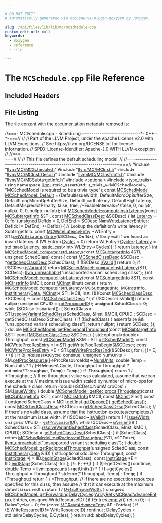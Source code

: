 ```yaml
---

# DO NOT EDIT!
# Automatically generated via docusaurus-plugin-doxygen by Doxygen.

slug: /api/files/lib/lib/mc/mcschedule-cpp
custom_edit_url: null
keywords:
  - doxygen
  - reference
  - file

---
```





# The `MCSchedule.cpp` File Reference

<DoxygenPage pluginConfig={pluginConfig}>



## Included Headers

<IncludesList>
<IncludesListItem
  filePath="llvm/MC/MCSchedule.h"
  permalink="/docs/api/files/include/include/llvm/include/llvm/mc/mcschedule-h"
  isLocal="true" />
<IncludesListItem
  filePath="llvm/MC/MCInst.h"
  permalink="/docs/api/files/include/include/llvm/include/llvm/mc/mcinst-h"
  isLocal="true" />
<IncludesListItem
  filePath="llvm/MC/MCInstrDesc.h"
  permalink="/docs/api/files/include/include/llvm/include/llvm/mc/mcinstrdesc-h"
  isLocal="true" />
<IncludesListItem
  filePath="llvm/MC/MCInstrInfo.h"
  permalink="/docs/api/files/include/include/llvm/include/llvm/mc/mcinstrinfo-h"
  isLocal="true" />
<IncludesListItem
  filePath="llvm/MC/MCSubtargetInfo.h"
  permalink="/docs/api/files/include/include/llvm/include/llvm/mc/mcsubtargetinfo-h"
  isLocal="true" />
<IncludesListItem
  filePath="optional"
  permalink=""
  isLocal="false" />
<IncludesListItem
  filePath="type_traits"
  permalink=""
  isLocal="false" />
</IncludesList>


## File Listing

The file content with the documentation metadata removed is:

<ProgramListing>

<Link id="l00001" /><CodeLine lineNumber="1"><Highlight kind="comment">//===- MCSchedule.cpp - Scheduling ------------------------------&#42;- C++ -&#42;-===//</Highlight><Highlight kind="normal"></Highlight></CodeLine>
<Link id="l00002" /><CodeLine lineNumber="2"><Highlight kind="normal"></Highlight><Highlight kind="comment">//</Highlight><Highlight kind="normal"></Highlight></CodeLine>
<Link id="l00003" /><CodeLine lineNumber="3"><Highlight kind="normal"></Highlight><Highlight kind="comment">// Part of the LLVM Project, under the Apache License v2.0 with LLVM Exceptions.</Highlight><Highlight kind="normal"></Highlight></CodeLine>
<Link id="l00004" /><CodeLine lineNumber="4"><Highlight kind="normal"></Highlight><Highlight kind="comment">// See https://llvm.org/LICENSE.txt for license information.</Highlight><Highlight kind="normal"></Highlight></CodeLine>
<Link id="l00005" /><CodeLine lineNumber="5"><Highlight kind="normal"></Highlight><Highlight kind="comment">// SPDX-License-Identifier: Apache-2.0 WITH LLVM-exception</Highlight><Highlight kind="normal"></Highlight></CodeLine>
<Link id="l00006" /><CodeLine lineNumber="6"><Highlight kind="normal"></Highlight><Highlight kind="comment">//</Highlight><Highlight kind="normal"></Highlight></CodeLine>
<Link id="l00007" /><CodeLine lineNumber="7"><Highlight kind="normal"></Highlight><Highlight kind="comment">//===----------------------------------------------------------------------===//</Highlight><Highlight kind="normal"></Highlight></CodeLine>
<Link id="l00008" /><CodeLine lineNumber="8"><Highlight kind="normal"></Highlight><Highlight kind="comment">//</Highlight><Highlight kind="normal"></Highlight></CodeLine>
<Link id="l00009" /><CodeLine lineNumber="9"><Highlight kind="normal"></Highlight><Highlight kind="comment">// This file defines the default scheduling model.</Highlight><Highlight kind="normal"></Highlight></CodeLine>
<Link id="l00010" /><CodeLine lineNumber="10"><Highlight kind="normal"></Highlight><Highlight kind="comment">//</Highlight><Highlight kind="normal"></Highlight></CodeLine>
<Link id="l00011" /><CodeLine lineNumber="11"><Highlight kind="normal"></Highlight><Highlight kind="comment">//===----------------------------------------------------------------------===//</Highlight><Highlight kind="normal"></Highlight></CodeLine>
<Link id="l00012" /><CodeLine lineNumber="12"><Highlight kind="normal"></Highlight></CodeLine>
<Link id="l00013" /><CodeLine lineNumber="13"><Highlight kind="normal"></Highlight><Highlight kind="preprocessor">#include &quot;<a href="/docs/api/files/include/include/llvm/include/llvm/mc/mcschedule-h">llvm/MC/MCSchedule.h</a>&quot;</Highlight><Highlight kind="normal"></Highlight></CodeLine>
<Link id="l00014" /><CodeLine lineNumber="14"><Highlight kind="normal"></Highlight><Highlight kind="preprocessor">#include &quot;<a href="/docs/api/files/include/include/llvm/include/llvm/mc/mcinst-h">llvm/MC/MCInst.h</a>&quot;</Highlight><Highlight kind="normal"></Highlight></CodeLine>
<Link id="l00015" /><CodeLine lineNumber="15"><Highlight kind="normal"></Highlight><Highlight kind="preprocessor">#include &quot;<a href="/docs/api/files/include/include/llvm/include/llvm/mc/mcinstrdesc-h">llvm/MC/MCInstrDesc.h</a>&quot;</Highlight><Highlight kind="normal"></Highlight></CodeLine>
<Link id="l00016" /><CodeLine lineNumber="16"><Highlight kind="normal"></Highlight><Highlight kind="preprocessor">#include &quot;<a href="/docs/api/files/include/include/llvm/include/llvm/mc/mcinstrinfo-h">llvm/MC/MCInstrInfo.h</a>&quot;</Highlight><Highlight kind="normal"></Highlight></CodeLine>
<Link id="l00017" /><CodeLine lineNumber="17"><Highlight kind="normal"></Highlight><Highlight kind="preprocessor">#include &quot;<a href="/docs/api/files/include/include/llvm/include/llvm/mc/mcsubtargetinfo-h">llvm/MC/MCSubtargetInfo.h</a>&quot;</Highlight><Highlight kind="normal"></Highlight></CodeLine>
<Link id="l00018" /><CodeLine lineNumber="18"><Highlight kind="normal"></Highlight><Highlight kind="preprocessor">#include &lt;optional&gt;</Highlight><Highlight kind="normal"></Highlight></CodeLine>
<Link id="l00019" /><CodeLine lineNumber="19"><Highlight kind="normal"></Highlight><Highlight kind="preprocessor">#include &lt;type&#95;traits&gt;</Highlight><Highlight kind="normal"></Highlight></CodeLine>
<Link id="l00020" /><CodeLine lineNumber="20"><Highlight kind="normal"></Highlight></CodeLine>
<Link id="l00021" /><CodeLine lineNumber="21"><Highlight kind="normal"></Highlight><Highlight kind="keyword">using namespace </Highlight><Highlight kind="normal"><a href="/docs/api/namespaces/llvm">llvm</a>;</Highlight></CodeLine>
<Link id="l00022" /><CodeLine lineNumber="22"><Highlight kind="normal"></Highlight></CodeLine>
<Link id="l00023" /><CodeLine lineNumber="23"><Highlight kind="normal"></Highlight><Highlight kind="keyword">static&#95;assert</Highlight><Highlight kind="normal">(std::is&#95;trivial&#95;v&lt;MCSchedModel&gt;,</Highlight></CodeLine>
<Link id="l00024" /><CodeLine lineNumber="24"><Highlight kind="normal">              </Highlight><Highlight kind="stringliteral">&quot;MCSchedModel is required to be a trivial type&quot;</Highlight><Highlight kind="normal">);</Highlight></CodeLine>
<Link id="l00025" /><CodeLine lineNumber="25"><Highlight kind="normal"></Highlight><Highlight kind="keyword">const</Highlight><Highlight kind="normal"> <a href="/docs/api/structs/llvm/mcschedmodel">MCSchedModel</a> <a href="/docs/api/structs/llvm/mcschedmodel/#a090d8f8a40ae8bd7f4ac776d186d0203">MCSchedModel::Default</a> = &#123;DefaultIssueWidth,</Highlight></CodeLine>
<Link id="l00026" /><CodeLine lineNumber="26"><Highlight kind="normal">                                            DefaultMicroOpBufferSize,</Highlight></CodeLine>
<Link id="l00027" /><CodeLine lineNumber="27"><Highlight kind="normal">                                            DefaultLoopMicroOpBufferSize,</Highlight></CodeLine>
<Link id="l00028" /><CodeLine lineNumber="28"><Highlight kind="normal">                                            DefaultLoadLatency,</Highlight></CodeLine>
<Link id="l00029" /><CodeLine lineNumber="29"><Highlight kind="normal">                                            DefaultHighLatency,</Highlight></CodeLine>
<Link id="l00030" /><CodeLine lineNumber="30"><Highlight kind="normal">                                            DefaultMispredictPenalty,</Highlight></CodeLine>
<Link id="l00031" /><CodeLine lineNumber="31"><Highlight kind="normal">                                            </Highlight><Highlight kind="keyword">false</Highlight><Highlight kind="normal">,</Highlight></CodeLine>
<Link id="l00032" /><CodeLine lineNumber="32"><Highlight kind="normal">                                            </Highlight><Highlight kind="keyword">true</Highlight><Highlight kind="normal">,</Highlight></CodeLine>
<Link id="l00033" /><CodeLine lineNumber="33"><Highlight kind="normal">                                            </Highlight><Highlight kind="comment">/&#42;EnableIntervals=&#42;/</Highlight><Highlight kind="keyword">false</Highlight><Highlight kind="normal">,</Highlight></CodeLine>
<Link id="l00034" /><CodeLine lineNumber="34"><Highlight kind="normal">                                            0,</Highlight></CodeLine>
<Link id="l00035" /><CodeLine lineNumber="35"><Highlight kind="normal">                                            </Highlight><Highlight kind="keyword">nullptr</Highlight><Highlight kind="normal">,</Highlight></CodeLine>
<Link id="l00036" /><CodeLine lineNumber="36"><Highlight kind="normal">                                            </Highlight><Highlight kind="keyword">nullptr</Highlight><Highlight kind="normal">,</Highlight></CodeLine>
<Link id="l00037" /><CodeLine lineNumber="37"><Highlight kind="normal">                                            0,</Highlight></CodeLine>
<Link id="l00038" /><CodeLine lineNumber="38"><Highlight kind="normal">                                            0,</Highlight></CodeLine>
<Link id="l00039" /><CodeLine lineNumber="39"><Highlight kind="normal">                                            </Highlight><Highlight kind="keyword">nullptr</Highlight><Highlight kind="normal">,</Highlight></CodeLine>
<Link id="l00040" /><CodeLine lineNumber="40"><Highlight kind="normal">                                            </Highlight><Highlight kind="keyword">nullptr</Highlight><Highlight kind="normal">&#125;;</Highlight></CodeLine>
<Link id="l00041" /><CodeLine lineNumber="41"><Highlight kind="normal"></Highlight></CodeLine>
<Link id="l00042" /><CodeLine lineNumber="42" lineLink="/docs/api/structs/llvm/mcschedmodel/#a87b307b08bc0acbbf95fab6bca87983c"><Highlight kind="normal"></Highlight><Highlight kind="keywordtype">int</Highlight><Highlight kind="normal"> <a href="/docs/api/structs/llvm/mcschedmodel/#a87b307b08bc0acbbf95fab6bca87983c">MCSchedModel::computeInstrLatency</a>(</Highlight><Highlight kind="keyword">const</Highlight><Highlight kind="normal"> <a href="/docs/api/classes/llvm/mcsubtargetinfo">MCSubtargetInfo</a> &amp;STI,</Highlight></CodeLine>
<Link id="l00043" /><CodeLine lineNumber="43"><Highlight kind="normal">                                      </Highlight><Highlight kind="keyword">const</Highlight><Highlight kind="normal"> <a href="/docs/api/structs/llvm/mcschedclassdesc">MCSchedClassDesc</a> &amp;SCDesc) &#123;</Highlight></CodeLine>
<Link id="l00044" /><CodeLine lineNumber="44"><Highlight kind="normal">  </Highlight><Highlight kind="keywordtype">int</Highlight><Highlight kind="normal"> <a href="/docs/api/namespaces/llvm/#a1eb5609345b906d024fbf9e4bc1adc06a2d68d32ff95cd10b4899c2823ec28e97">Latency</a> = 0;</Highlight></CodeLine>
<Link id="l00045" /><CodeLine lineNumber="45"><Highlight kind="normal">  </Highlight><Highlight kind="keywordflow">for</Highlight><Highlight kind="normal"> (</Highlight><Highlight kind="keywordtype">unsigned</Highlight><Highlight kind="normal"> DefIdx = 0, DefEnd = SCDesc.<a href="/docs/api/structs/llvm/mcschedclassdesc/#a5eaebfb37c3f693c9b1644c38969d4c9">NumWriteLatencyEntries</a>;</Highlight></CodeLine>
<Link id="l00046" /><CodeLine lineNumber="46"><Highlight kind="normal">       DefIdx != DefEnd; ++DefIdx) &#123;</Highlight></CodeLine>
<Link id="l00047" /><CodeLine lineNumber="47"><Highlight kind="normal">    </Highlight><Highlight kind="comment">// Lookup the definition&#39;s write latency in SubtargetInfo.</Highlight><Highlight kind="normal"></Highlight></CodeLine>
<Link id="l00048" /><CodeLine lineNumber="48"><Highlight kind="normal">    </Highlight><Highlight kind="keyword">const</Highlight><Highlight kind="normal"> <a href="/docs/api/structs/llvm/mcwritelatencyentry">MCWriteLatencyEntry</a> &#42;WLEntry =</Highlight></CodeLine>
<Link id="l00049" /><CodeLine lineNumber="49"><Highlight kind="normal">        STI.<a href="/docs/api/classes/llvm/mcsubtargetinfo/#a36abba0bcbba153c7227e631eae79e7a">getWriteLatencyEntry</a>(&amp;SCDesc, DefIdx);</Highlight></CodeLine>
<Link id="l00050" /><CodeLine lineNumber="50"><Highlight kind="normal">    </Highlight><Highlight kind="comment">// Early exit if we found an invalid latency.</Highlight><Highlight kind="normal"></Highlight></CodeLine>
<Link id="l00051" /><CodeLine lineNumber="51"><Highlight kind="normal">    </Highlight><Highlight kind="keywordflow">if</Highlight><Highlight kind="normal"> (WLEntry-&gt;<a href="/docs/api/structs/llvm/mcwritelatencyentry/#acb109cb600fa4c75a40124a9dafd85cc">Cycles</a> &lt; 0)</Highlight></CodeLine>
<Link id="l00052" /><CodeLine lineNumber="52"><Highlight kind="normal">      </Highlight><Highlight kind="keywordflow">return</Highlight><Highlight kind="normal"> WLEntry-&gt;<a href="/docs/api/structs/llvm/mcwritelatencyentry/#acb109cb600fa4c75a40124a9dafd85cc">Cycles</a>;</Highlight></CodeLine>
<Link id="l00053" /><CodeLine lineNumber="53"><Highlight kind="normal">    <a href="/docs/api/namespaces/llvm/#a1eb5609345b906d024fbf9e4bc1adc06a2d68d32ff95cd10b4899c2823ec28e97">Latency</a> = std::max(<a href="/docs/api/namespaces/llvm/#a1eb5609345b906d024fbf9e4bc1adc06a2d68d32ff95cd10b4899c2823ec28e97">Latency</a>, </Highlight><Highlight kind="keyword">static&#95;cast&lt;</Highlight><Highlight kind="keywordtype">int</Highlight><Highlight kind="keyword">&gt;</Highlight><Highlight kind="normal">(WLEntry-&gt;<a href="/docs/api/structs/llvm/mcwritelatencyentry/#acb109cb600fa4c75a40124a9dafd85cc">Cycles</a>));</Highlight></CodeLine>
<Link id="l00054" /><CodeLine lineNumber="54"><Highlight kind="normal">  &#125;</Highlight></CodeLine>
<Link id="l00055" /><CodeLine lineNumber="55"><Highlight kind="normal">  </Highlight><Highlight kind="keywordflow">return</Highlight><Highlight kind="normal"> <a href="/docs/api/namespaces/llvm/#a1eb5609345b906d024fbf9e4bc1adc06a2d68d32ff95cd10b4899c2823ec28e97">Latency</a>;</Highlight></CodeLine>
<Link id="l00056" /><CodeLine lineNumber="56"><Highlight kind="normal">&#125;</Highlight></CodeLine>
<Link id="l00057" /><CodeLine lineNumber="57"><Highlight kind="normal"></Highlight></CodeLine>
<Link id="l00058" /><CodeLine lineNumber="58" lineLink="/docs/api/structs/llvm/mcschedmodel/#ab7a645c3e2848203bdde8f7db2bff845"><Highlight kind="normal"></Highlight><Highlight kind="keywordtype">int</Highlight><Highlight kind="normal"> <a href="/docs/api/structs/llvm/mcschedmodel/#a87b307b08bc0acbbf95fab6bca87983c">MCSchedModel::computeInstrLatency</a>(</Highlight><Highlight kind="keyword">const</Highlight><Highlight kind="normal"> <a href="/docs/api/classes/llvm/mcsubtargetinfo">MCSubtargetInfo</a> &amp;STI,</Highlight></CodeLine>
<Link id="l00059" /><CodeLine lineNumber="59"><Highlight kind="normal">                                      </Highlight><Highlight kind="keywordtype">unsigned</Highlight><Highlight kind="normal"> SchedClass)</Highlight><Highlight kind="keyword"> const </Highlight><Highlight kind="normal">&#123;</Highlight></CodeLine>
<Link id="l00060" /><CodeLine lineNumber="60"><Highlight kind="normal">  </Highlight><Highlight kind="keyword">const</Highlight><Highlight kind="normal"> <a href="/docs/api/structs/llvm/mcschedclassdesc">MCSchedClassDesc</a> &amp;SCDesc = &#42;<a href="/docs/api/structs/llvm/mcschedmodel/#a3837bacedb8dfa32c6a3b949bfdd6877">getSchedClassDesc</a>(SchedClass);</Highlight></CodeLine>
<Link id="l00061" /><CodeLine lineNumber="61"><Highlight kind="normal">  </Highlight><Highlight kind="keywordflow">if</Highlight><Highlight kind="normal"> (!SCDesc.<a href="/docs/api/structs/llvm/mcschedclassdesc/#a03f7e8be243cde4843e2854d91bfa082">isValid</a>())</Highlight></CodeLine>
<Link id="l00062" /><CodeLine lineNumber="62"><Highlight kind="normal">    </Highlight><Highlight kind="keywordflow">return</Highlight><Highlight kind="normal"> 0;</Highlight></CodeLine>
<Link id="l00063" /><CodeLine lineNumber="63"><Highlight kind="normal">  </Highlight><Highlight kind="keywordflow">if</Highlight><Highlight kind="normal"> (!SCDesc.<a href="/docs/api/structs/llvm/mcschedclassdesc/#a4a9a1303240e655d7c3efb1057b8e7a6">isVariant</a>())</Highlight></CodeLine>
<Link id="l00064" /><CodeLine lineNumber="64"><Highlight kind="normal">    </Highlight><Highlight kind="keywordflow">return</Highlight><Highlight kind="normal"> <a href="/docs/api/structs/llvm/mcschedmodel/#a87b307b08bc0acbbf95fab6bca87983c">MCSchedModel::computeInstrLatency</a>(STI, SCDesc);</Highlight></CodeLine>
<Link id="l00065" /><CodeLine lineNumber="65"><Highlight kind="normal"></Highlight></CodeLine>
<Link id="l00066" /><CodeLine lineNumber="66"><Highlight kind="normal">  <a href="/docs/api/files/include/include/llvm/include/llvm/support/errorhandling-h/#ace243f5c25697a1107cce46626b3dc94">llvm&#95;unreachable</a>(</Highlight><Highlight kind="stringliteral">&quot;unsupported variant scheduling class&quot;</Highlight><Highlight kind="normal">);</Highlight></CodeLine>
<Link id="l00067" /><CodeLine lineNumber="67"><Highlight kind="normal">&#125;</Highlight></CodeLine>
<Link id="l00068" /><CodeLine lineNumber="68"><Highlight kind="normal"></Highlight></CodeLine>
<Link id="l00069" /><CodeLine lineNumber="69" lineLink="/docs/api/structs/llvm/mcschedmodel/#ad09947650a7df617e008df474a1388b6"><Highlight kind="normal"></Highlight><Highlight kind="keywordtype">int</Highlight><Highlight kind="normal"> <a href="/docs/api/structs/llvm/mcschedmodel/#a87b307b08bc0acbbf95fab6bca87983c">MCSchedModel::computeInstrLatency</a>(</Highlight><Highlight kind="keyword">const</Highlight><Highlight kind="normal"> <a href="/docs/api/classes/llvm/mcsubtargetinfo">MCSubtargetInfo</a> &amp;STI,</Highlight></CodeLine>
<Link id="l00070" /><CodeLine lineNumber="70"><Highlight kind="normal">                                      </Highlight><Highlight kind="keyword">const</Highlight><Highlight kind="normal"> <a href="/docs/api/classes/llvm/mcinstrinfo">MCInstrInfo</a> &amp;MCII,</Highlight></CodeLine>
<Link id="l00071" /><CodeLine lineNumber="71"><Highlight kind="normal">                                      </Highlight><Highlight kind="keyword">const</Highlight><Highlight kind="normal"> <a href="/docs/api/classes/llvm/mcinst">MCInst</a> &amp;Inst)</Highlight><Highlight kind="keyword"> const </Highlight><Highlight kind="normal">&#123;</Highlight></CodeLine>
<Link id="l00072" /><CodeLine lineNumber="72"><Highlight kind="normal">  </Highlight><Highlight kind="keywordflow">return</Highlight><Highlight kind="normal"> <a href="/docs/api/structs/llvm/mcschedmodel/#a87b307b08bc0acbbf95fab6bca87983c">MCSchedModel::computeInstrLatency</a>&lt;<a href="/docs/api/classes/llvm/mcsubtargetinfo">MCSubtargetInfo</a>, <a href="/docs/api/classes/llvm/mcinstrinfo">MCInstrInfo</a>,</Highlight></CodeLine>
<Link id="l00073" /><CodeLine lineNumber="73"><Highlight kind="normal">                                           <a href="/docs/api/structs/llvm/mcschedmodel/#a8f622a0eb535373587d2e08d14eb1a76">InstrItineraryData</a>, <a href="/docs/api/classes/llvm/mcinst">MCInst</a>&gt;(</Highlight></CodeLine>
<Link id="l00074" /><CodeLine lineNumber="74"><Highlight kind="normal">      STI, MCII, Inst,</Highlight></CodeLine>
<Link id="l00075" /><CodeLine lineNumber="75"><Highlight kind="normal">      &#91;&amp;&#93;(</Highlight><Highlight kind="keyword">const</Highlight><Highlight kind="normal"> <a href="/docs/api/structs/llvm/mcschedclassdesc">MCSchedClassDesc</a> &#42;SCDesc) -&gt; </Highlight><Highlight kind="keyword">const</Highlight><Highlight kind="normal"> <a href="/docs/api/structs/llvm/mcschedclassdesc">MCSchedClassDesc</a> &#42; &#123;</Highlight></CodeLine>
<Link id="l00076" /><CodeLine lineNumber="76"><Highlight kind="normal">        </Highlight><Highlight kind="keywordflow">if</Highlight><Highlight kind="normal"> (!SCDesc-&gt;isValid())</Highlight></CodeLine>
<Link id="l00077" /><CodeLine lineNumber="77"><Highlight kind="normal">          </Highlight><Highlight kind="keywordflow">return</Highlight><Highlight kind="normal"> </Highlight><Highlight kind="keyword">nullptr</Highlight><Highlight kind="normal">;</Highlight></CodeLine>
<Link id="l00078" /><CodeLine lineNumber="78"><Highlight kind="normal"></Highlight></CodeLine>
<Link id="l00079" /><CodeLine lineNumber="79"><Highlight kind="normal">        </Highlight><Highlight kind="keywordtype">unsigned</Highlight><Highlight kind="normal"> CPUID = <a href="/docs/api/structs/llvm/mcschedmodel/#a45ecfe5545130090b71f09f178effa55">getProcessorID</a>();</Highlight></CodeLine>
<Link id="l00080" /><CodeLine lineNumber="80"><Highlight kind="normal">        </Highlight><Highlight kind="keywordtype">unsigned</Highlight><Highlight kind="normal"> SchedClass = 0;</Highlight></CodeLine>
<Link id="l00081" /><CodeLine lineNumber="81"><Highlight kind="normal">        </Highlight><Highlight kind="keywordflow">while</Highlight><Highlight kind="normal"> (SCDesc-&gt;isVariant()) &#123;</Highlight></CodeLine>
<Link id="l00082" /><CodeLine lineNumber="82"><Highlight kind="normal">          SchedClass =</Highlight></CodeLine>
<Link id="l00083" /><CodeLine lineNumber="83"><Highlight kind="normal">              STI.<a href="/docs/api/classes/llvm/mcsubtargetinfo/#a18de37f60c9c80f7974dbf8dfd3795cb">resolveVariantSchedClass</a>(SchedClass, &amp;Inst, &amp;MCII, CPUID);</Highlight></CodeLine>
<Link id="l00084" /><CodeLine lineNumber="84"><Highlight kind="normal">          SCDesc = <a href="/docs/api/structs/llvm/mcschedmodel/#a3837bacedb8dfa32c6a3b949bfdd6877">getSchedClassDesc</a>(SchedClass);</Highlight></CodeLine>
<Link id="l00085" /><CodeLine lineNumber="85"><Highlight kind="normal">        &#125;</Highlight></CodeLine>
<Link id="l00086" /><CodeLine lineNumber="86"><Highlight kind="normal"></Highlight></CodeLine>
<Link id="l00087" /><CodeLine lineNumber="87"><Highlight kind="normal">        </Highlight><Highlight kind="keywordflow">if</Highlight><Highlight kind="normal"> (!SchedClass) &#123;</Highlight></CodeLine>
<Link id="l00088" /><CodeLine lineNumber="88"><Highlight kind="normal">          <a href="/docs/api/files/lib/lib/target/lib/target/amdgpu/silowercontrolflow-cpp/#a4868c5d81c5ccc98c47aeab6244346a0">assert</a>(</Highlight><Highlight kind="keyword">false</Highlight><Highlight kind="normal"> &amp;&amp; </Highlight><Highlight kind="stringliteral">&quot;unsupported variant scheduling class&quot;</Highlight><Highlight kind="normal">);</Highlight></CodeLine>
<Link id="l00089" /><CodeLine lineNumber="89"><Highlight kind="normal">          </Highlight><Highlight kind="keywordflow">return</Highlight><Highlight kind="normal"> </Highlight><Highlight kind="keyword">nullptr</Highlight><Highlight kind="normal">;</Highlight></CodeLine>
<Link id="l00090" /><CodeLine lineNumber="90"><Highlight kind="normal">        &#125;</Highlight></CodeLine>
<Link id="l00091" /><CodeLine lineNumber="91"><Highlight kind="normal"></Highlight></CodeLine>
<Link id="l00092" /><CodeLine lineNumber="92"><Highlight kind="normal">        </Highlight><Highlight kind="keywordflow">return</Highlight><Highlight kind="normal"> SCDesc;</Highlight></CodeLine>
<Link id="l00093" /><CodeLine lineNumber="93"><Highlight kind="normal">      &#125;);</Highlight></CodeLine>
<Link id="l00094" /><CodeLine lineNumber="94"><Highlight kind="normal">&#125;</Highlight></CodeLine>
<Link id="l00095" /><CodeLine lineNumber="95"><Highlight kind="normal"></Highlight></CodeLine>
<Link id="l00096" /><CodeLine lineNumber="96"><Highlight kind="normal"></Highlight><Highlight kind="keywordtype">double</Highlight><Highlight kind="normal"></Highlight></CodeLine>
<Link id="l00097" /><CodeLine lineNumber="97" lineLink="/docs/api/structs/llvm/mcschedmodel/#ae119a8f604442c5d6b0abb586d6aa03e"><Highlight kind="normal"><a href="/docs/api/structs/llvm/mcschedmodel/#ae119a8f604442c5d6b0abb586d6aa03e">MCSchedModel::getReciprocalThroughput</a>(</Highlight><Highlight kind="keyword">const</Highlight><Highlight kind="normal"> <a href="/docs/api/classes/llvm/mcsubtargetinfo">MCSubtargetInfo</a> &amp;STI,</Highlight></CodeLine>
<Link id="l00098" /><CodeLine lineNumber="98"><Highlight kind="normal">                                      </Highlight><Highlight kind="keyword">const</Highlight><Highlight kind="normal"> <a href="/docs/api/structs/llvm/mcschedclassdesc">MCSchedClassDesc</a> &amp;SCDesc) &#123;</Highlight></CodeLine>
<Link id="l00099" /><CodeLine lineNumber="99"><Highlight kind="normal">  std::optional&lt;double&gt; Throughput;</Highlight></CodeLine>
<Link id="l00100" /><CodeLine lineNumber="100"><Highlight kind="normal">  </Highlight><Highlight kind="keyword">const</Highlight><Highlight kind="normal"> <a href="/docs/api/structs/llvm/mcschedmodel">MCSchedModel</a> &amp;SM = STI.<a href="/docs/api/classes/llvm/mcsubtargetinfo/#af907ecc18c1f4f0bce8a9e2eb449ffb8">getSchedModel</a>();</Highlight></CodeLine>
<Link id="l00101" /><CodeLine lineNumber="101"><Highlight kind="normal">  </Highlight><Highlight kind="keyword">const</Highlight><Highlight kind="normal"> <a href="/docs/api/structs/llvm/mcwriteprocresentry">MCWriteProcResEntry</a> &#42;<a href="/docs/api/files/lib/lib/support/md5-cpp/#ac0eafdc9ee161b71e7af98af736952fd">I</a> = STI.<a href="/docs/api/classes/llvm/mcsubtargetinfo/#af31aa7690c77c36f2ffeb083b9917804">getWriteProcResBegin</a>(&amp;SCDesc);</Highlight></CodeLine>
<Link id="l00102" /><CodeLine lineNumber="102"><Highlight kind="normal">  </Highlight><Highlight kind="keyword">const</Highlight><Highlight kind="normal"> <a href="/docs/api/structs/llvm/mcwriteprocresentry">MCWriteProcResEntry</a> &#42;E = STI.<a href="/docs/api/classes/llvm/mcsubtargetinfo/#a08d8cf817aece246e6f804227cfbea77">getWriteProcResEnd</a>(&amp;SCDesc);</Highlight></CodeLine>
<Link id="l00103" /><CodeLine lineNumber="103"><Highlight kind="normal">  </Highlight><Highlight kind="keywordflow">for</Highlight><Highlight kind="normal"> (; <a href="/docs/api/files/lib/lib/support/md5-cpp/#ac0eafdc9ee161b71e7af98af736952fd">I</a> != E; ++<a href="/docs/api/files/lib/lib/support/md5-cpp/#ac0eafdc9ee161b71e7af98af736952fd">I</a>) &#123;</Highlight></CodeLine>
<Link id="l00104" /><CodeLine lineNumber="104"><Highlight kind="normal">    </Highlight><Highlight kind="keywordflow">if</Highlight><Highlight kind="normal"> (!<a href="/docs/api/files/lib/lib/support/md5-cpp/#ac0eafdc9ee161b71e7af98af736952fd">I</a>-&gt;ReleaseAtCycle)</Highlight></CodeLine>
<Link id="l00105" /><CodeLine lineNumber="105"><Highlight kind="normal">      </Highlight><Highlight kind="keywordflow">continue</Highlight><Highlight kind="normal">;</Highlight></CodeLine>
<Link id="l00106" /><CodeLine lineNumber="106"><Highlight kind="normal">    </Highlight><Highlight kind="keywordtype">unsigned</Highlight><Highlight kind="normal"> NumUnits = SM.<a href="/docs/api/structs/llvm/mcschedmodel/#ac7376c4db05cd0fbb107dd0b1fecc9ba">getProcResource</a>(<a href="/docs/api/files/lib/lib/support/md5-cpp/#ac0eafdc9ee161b71e7af98af736952fd">I</a>-&gt;ProcResourceIdx)-&gt;<a href="/docs/api/structs/llvm/mcprocresourcedesc/#a9d4d0cc34fcce4779dc4445d8265fffc">NumUnits</a>;</Highlight></CodeLine>
<Link id="l00107" /><CodeLine lineNumber="107"><Highlight kind="normal">    </Highlight><Highlight kind="keywordtype">double</Highlight><Highlight kind="normal"> Temp = NumUnits &#42; 1 / <a href="/docs/api/files/lib/lib/support/md5-cpp/#ac0eafdc9ee161b71e7af98af736952fd">I</a>-&gt;ReleaseAtCycle;</Highlight></CodeLine>
<Link id="l00108" /><CodeLine lineNumber="108"><Highlight kind="normal">    Throughput = Throughput ? std::min(&#42;Throughput, Temp) : Temp;</Highlight></CodeLine>
<Link id="l00109" /><CodeLine lineNumber="109"><Highlight kind="normal">  &#125;</Highlight></CodeLine>
<Link id="l00110" /><CodeLine lineNumber="110"><Highlight kind="normal">  </Highlight><Highlight kind="keywordflow">if</Highlight><Highlight kind="normal"> (Throughput)</Highlight></CodeLine>
<Link id="l00111" /><CodeLine lineNumber="111"><Highlight kind="normal">    </Highlight><Highlight kind="keywordflow">return</Highlight><Highlight kind="normal"> 1 / &#42;Throughput;</Highlight></CodeLine>
<Link id="l00112" /><CodeLine lineNumber="112"><Highlight kind="normal"></Highlight></CodeLine>
<Link id="l00113" /><CodeLine lineNumber="113"><Highlight kind="normal">  </Highlight><Highlight kind="comment">// If no throughput value was calculated, assume that we can execute at the</Highlight><Highlight kind="normal"></Highlight></CodeLine>
<Link id="l00114" /><CodeLine lineNumber="114"><Highlight kind="normal">  </Highlight><Highlight kind="comment">// maximum issue width scaled by number of micro-ops for the schedule class.</Highlight><Highlight kind="normal"></Highlight></CodeLine>
<Link id="l00115" /><CodeLine lineNumber="115"><Highlight kind="normal">  </Highlight><Highlight kind="keywordflow">return</Highlight><Highlight kind="normal"> ((</Highlight><Highlight kind="keywordtype">double</Highlight><Highlight kind="normal">)SCDesc.<a href="/docs/api/structs/llvm/mcschedclassdesc/#ab7b0ef1f5af7f95492f8bf39415123f2">NumMicroOps</a>) / SM.<a href="/docs/api/structs/llvm/mcschedmodel/#ac0f11354e854441ac5fefd72d91dd8ee">IssueWidth</a>;</Highlight></CodeLine>
<Link id="l00116" /><CodeLine lineNumber="116"><Highlight kind="normal">&#125;</Highlight></CodeLine>
<Link id="l00117" /><CodeLine lineNumber="117"><Highlight kind="normal"></Highlight></CodeLine>
<Link id="l00118" /><CodeLine lineNumber="118"><Highlight kind="normal"></Highlight><Highlight kind="keywordtype">double</Highlight><Highlight kind="normal"></Highlight></CodeLine>
<Link id="l00119" /><CodeLine lineNumber="119" lineLink="/docs/api/structs/llvm/mcschedmodel/#ac080bbec97a31ee8728ca9828700ad45"><Highlight kind="normal"><a href="/docs/api/structs/llvm/mcschedmodel/#ae119a8f604442c5d6b0abb586d6aa03e">MCSchedModel::getReciprocalThroughput</a>(</Highlight><Highlight kind="keyword">const</Highlight><Highlight kind="normal"> <a href="/docs/api/classes/llvm/mcsubtargetinfo">MCSubtargetInfo</a> &amp;STI,</Highlight></CodeLine>
<Link id="l00120" /><CodeLine lineNumber="120"><Highlight kind="normal">                                      </Highlight><Highlight kind="keyword">const</Highlight><Highlight kind="normal"> <a href="/docs/api/classes/llvm/mcinstrinfo">MCInstrInfo</a> &amp;MCII,</Highlight></CodeLine>
<Link id="l00121" /><CodeLine lineNumber="121"><Highlight kind="normal">                                      </Highlight><Highlight kind="keyword">const</Highlight><Highlight kind="normal"> <a href="/docs/api/classes/llvm/mcinst">MCInst</a> &amp;Inst)</Highlight><Highlight kind="keyword"> const </Highlight><Highlight kind="normal">&#123;</Highlight></CodeLine>
<Link id="l00122" /><CodeLine lineNumber="122"><Highlight kind="normal">  </Highlight><Highlight kind="keywordtype">unsigned</Highlight><Highlight kind="normal"> SchedClass = MCII.<a href="/docs/api/classes/llvm/mcinstrinfo/#a176ca2c9108a997dcfd8aadf4c0f0fa0">get</a>(Inst.<a href="/docs/api/classes/llvm/mcinst/#a5c26b1db954c27889986dba3b310a8e4">getOpcode</a>()).<a href="/docs/api/classes/llvm/mcinstrdesc/#a03a564c2840cb8d27314596549fc04b8">getSchedClass</a>();</Highlight></CodeLine>
<Link id="l00123" /><CodeLine lineNumber="123"><Highlight kind="normal">  </Highlight><Highlight kind="keyword">const</Highlight><Highlight kind="normal"> <a href="/docs/api/structs/llvm/mcschedclassdesc">MCSchedClassDesc</a> &#42;SCDesc = <a href="/docs/api/structs/llvm/mcschedmodel/#a3837bacedb8dfa32c6a3b949bfdd6877">getSchedClassDesc</a>(SchedClass);</Highlight></CodeLine>
<Link id="l00124" /><CodeLine lineNumber="124"><Highlight kind="normal"></Highlight></CodeLine>
<Link id="l00125" /><CodeLine lineNumber="125"><Highlight kind="normal">  </Highlight><Highlight kind="comment">// If there&#39;s no valid class, assume that the instruction executes/completes</Highlight><Highlight kind="normal"></Highlight></CodeLine>
<Link id="l00126" /><CodeLine lineNumber="126"><Highlight kind="normal">  </Highlight><Highlight kind="comment">// at the maximum issue width.</Highlight><Highlight kind="normal"></Highlight></CodeLine>
<Link id="l00127" /><CodeLine lineNumber="127"><Highlight kind="normal">  </Highlight><Highlight kind="keywordflow">if</Highlight><Highlight kind="normal"> (!SCDesc-&gt;<a href="/docs/api/structs/llvm/mcschedclassdesc/#a03f7e8be243cde4843e2854d91bfa082">isValid</a>())</Highlight></CodeLine>
<Link id="l00128" /><CodeLine lineNumber="128"><Highlight kind="normal">    </Highlight><Highlight kind="keywordflow">return</Highlight><Highlight kind="normal"> 1 / <a href="/docs/api/structs/llvm/mcschedmodel/#ac0f11354e854441ac5fefd72d91dd8ee">IssueWidth</a>;</Highlight></CodeLine>
<Link id="l00129" /><CodeLine lineNumber="129"><Highlight kind="normal"></Highlight></CodeLine>
<Link id="l00130" /><CodeLine lineNumber="130"><Highlight kind="normal">  </Highlight><Highlight kind="keywordtype">unsigned</Highlight><Highlight kind="normal"> CPUID = <a href="/docs/api/structs/llvm/mcschedmodel/#a45ecfe5545130090b71f09f178effa55">getProcessorID</a>();</Highlight></CodeLine>
<Link id="l00131" /><CodeLine lineNumber="131"><Highlight kind="normal">  </Highlight><Highlight kind="keywordflow">while</Highlight><Highlight kind="normal"> (SCDesc-&gt;<a href="/docs/api/structs/llvm/mcschedclassdesc/#a4a9a1303240e655d7c3efb1057b8e7a6">isVariant</a>()) &#123;</Highlight></CodeLine>
<Link id="l00132" /><CodeLine lineNumber="132"><Highlight kind="normal">    SchedClass = STI.<a href="/docs/api/classes/llvm/mcsubtargetinfo/#a18de37f60c9c80f7974dbf8dfd3795cb">resolveVariantSchedClass</a>(SchedClass, &amp;Inst, &amp;MCII, CPUID);</Highlight></CodeLine>
<Link id="l00133" /><CodeLine lineNumber="133"><Highlight kind="normal">    SCDesc = <a href="/docs/api/structs/llvm/mcschedmodel/#a3837bacedb8dfa32c6a3b949bfdd6877">getSchedClassDesc</a>(SchedClass);</Highlight></CodeLine>
<Link id="l00134" /><CodeLine lineNumber="134"><Highlight kind="normal">  &#125;</Highlight></CodeLine>
<Link id="l00135" /><CodeLine lineNumber="135"><Highlight kind="normal"></Highlight></CodeLine>
<Link id="l00136" /><CodeLine lineNumber="136"><Highlight kind="normal">  </Highlight><Highlight kind="keywordflow">if</Highlight><Highlight kind="normal"> (SchedClass)</Highlight></CodeLine>
<Link id="l00137" /><CodeLine lineNumber="137"><Highlight kind="normal">    </Highlight><Highlight kind="keywordflow">return</Highlight><Highlight kind="normal"> <a href="/docs/api/structs/llvm/mcschedmodel/#ae119a8f604442c5d6b0abb586d6aa03e">MCSchedModel::getReciprocalThroughput</a>(STI, &#42;SCDesc);</Highlight></CodeLine>
<Link id="l00138" /><CodeLine lineNumber="138"><Highlight kind="normal"></Highlight></CodeLine>
<Link id="l00139" /><CodeLine lineNumber="139"><Highlight kind="normal">  <a href="/docs/api/files/include/include/llvm/include/llvm/support/errorhandling-h/#ace243f5c25697a1107cce46626b3dc94">llvm&#95;unreachable</a>(</Highlight><Highlight kind="stringliteral">&quot;unsupported variant scheduling class&quot;</Highlight><Highlight kind="normal">);</Highlight></CodeLine>
<Link id="l00140" /><CodeLine lineNumber="140"><Highlight kind="normal">&#125;</Highlight></CodeLine>
<Link id="l00141" /><CodeLine lineNumber="141"><Highlight kind="normal"></Highlight></CodeLine>
<Link id="l00142" /><CodeLine lineNumber="142"><Highlight kind="normal"></Highlight><Highlight kind="keywordtype">double</Highlight><Highlight kind="normal"></Highlight></CodeLine>
<Link id="l00143" /><CodeLine lineNumber="143" lineLink="/docs/api/structs/llvm/mcschedmodel/#aee2c79683d10f7414452500ae1210f0a"><Highlight kind="normal"><a href="/docs/api/structs/llvm/mcschedmodel/#ae119a8f604442c5d6b0abb586d6aa03e">MCSchedModel::getReciprocalThroughput</a>(</Highlight><Highlight kind="keywordtype">unsigned</Highlight><Highlight kind="normal"> SchedClass,</Highlight></CodeLine>
<Link id="l00144" /><CodeLine lineNumber="144"><Highlight kind="normal">                                      </Highlight><Highlight kind="keyword">const</Highlight><Highlight kind="normal"> <a href="/docs/api/structs/llvm/mcschedmodel/#a8f622a0eb535373587d2e08d14eb1a76">InstrItineraryData</a> &amp;IID) &#123;</Highlight></CodeLine>
<Link id="l00145" /><CodeLine lineNumber="145"><Highlight kind="normal">  std::optional&lt;double&gt; Throughput;</Highlight></CodeLine>
<Link id="l00146" /><CodeLine lineNumber="146"><Highlight kind="normal">  </Highlight><Highlight kind="keyword">const</Highlight><Highlight kind="normal"> <a href="/docs/api/structs/llvm/instrstage">InstrStage</a> &#42;<a href="/docs/api/files/lib/lib/support/md5-cpp/#ac0eafdc9ee161b71e7af98af736952fd">I</a> = IID.<a href="/docs/api/classes/llvm/instritinerarydata/#a7327da535eb156175c5a9ec7b7fea629">beginStage</a>(SchedClass);</Highlight></CodeLine>
<Link id="l00147" /><CodeLine lineNumber="147"><Highlight kind="normal">  </Highlight><Highlight kind="keyword">const</Highlight><Highlight kind="normal"> <a href="/docs/api/structs/llvm/instrstage">InstrStage</a> &#42;E = IID.<a href="/docs/api/classes/llvm/instritinerarydata/#adb4cf1d46c5e7c0f1f877c2cd4f834a8">endStage</a>(SchedClass);</Highlight></CodeLine>
<Link id="l00148" /><CodeLine lineNumber="148"><Highlight kind="normal">  </Highlight><Highlight kind="keywordflow">for</Highlight><Highlight kind="normal"> (; <a href="/docs/api/files/lib/lib/support/md5-cpp/#ac0eafdc9ee161b71e7af98af736952fd">I</a> != E; ++<a href="/docs/api/files/lib/lib/support/md5-cpp/#ac0eafdc9ee161b71e7af98af736952fd">I</a>) &#123;</Highlight></CodeLine>
<Link id="l00149" /><CodeLine lineNumber="149"><Highlight kind="normal">    </Highlight><Highlight kind="keywordflow">if</Highlight><Highlight kind="normal"> (!<a href="/docs/api/files/lib/lib/support/md5-cpp/#ac0eafdc9ee161b71e7af98af736952fd">I</a>-&gt;getCycles())</Highlight></CodeLine>
<Link id="l00150" /><CodeLine lineNumber="150"><Highlight kind="normal">      </Highlight><Highlight kind="keywordflow">continue</Highlight><Highlight kind="normal">;</Highlight></CodeLine>
<Link id="l00151" /><CodeLine lineNumber="151"><Highlight kind="normal">    </Highlight><Highlight kind="keywordtype">double</Highlight><Highlight kind="normal"> Temp = <a href="/docs/api/namespaces/llvm/#a0eea77e7bfa82e0219d2ec7b4efbc94f">llvm::popcount</a>(<a href="/docs/api/files/lib/lib/support/md5-cpp/#ac0eafdc9ee161b71e7af98af736952fd">I</a>-&gt;getUnits()) &#42; 1 / <a href="/docs/api/files/lib/lib/support/md5-cpp/#ac0eafdc9ee161b71e7af98af736952fd">I</a>-&gt;getCycles();</Highlight></CodeLine>
<Link id="l00152" /><CodeLine lineNumber="152"><Highlight kind="normal">    Throughput = Throughput ? std::min(&#42;Throughput, Temp) : Temp;</Highlight></CodeLine>
<Link id="l00153" /><CodeLine lineNumber="153"><Highlight kind="normal">  &#125;</Highlight></CodeLine>
<Link id="l00154" /><CodeLine lineNumber="154"><Highlight kind="normal">  </Highlight><Highlight kind="keywordflow">if</Highlight><Highlight kind="normal"> (Throughput)</Highlight></CodeLine>
<Link id="l00155" /><CodeLine lineNumber="155"><Highlight kind="normal">    </Highlight><Highlight kind="keywordflow">return</Highlight><Highlight kind="normal"> 1 / &#42;Throughput;</Highlight></CodeLine>
<Link id="l00156" /><CodeLine lineNumber="156"><Highlight kind="normal"></Highlight></CodeLine>
<Link id="l00157" /><CodeLine lineNumber="157"><Highlight kind="normal">  </Highlight><Highlight kind="comment">// If there are no execution resources specified for this class, then assume</Highlight><Highlight kind="normal"></Highlight></CodeLine>
<Link id="l00158" /><CodeLine lineNumber="158"><Highlight kind="normal">  </Highlight><Highlight kind="comment">// that it can execute at the maximum default issue width.</Highlight><Highlight kind="normal"></Highlight></CodeLine>
<Link id="l00159" /><CodeLine lineNumber="159"><Highlight kind="normal">  </Highlight><Highlight kind="keywordflow">return</Highlight><Highlight kind="normal"> 1 / <a href="/docs/api/structs/llvm/mcschedmodel/#aea43dda92a2d44bcad9ac8b8b174083d">DefaultIssueWidth</a>;</Highlight></CodeLine>
<Link id="l00160" /><CodeLine lineNumber="160"><Highlight kind="normal">&#125;</Highlight></CodeLine>
<Link id="l00161" /><CodeLine lineNumber="161"><Highlight kind="normal"></Highlight></CodeLine>
<Link id="l00162" /><CodeLine lineNumber="162"><Highlight kind="normal"></Highlight><Highlight kind="keywordtype">unsigned</Highlight><Highlight kind="normal"></Highlight></CodeLine>
<Link id="l00163" /><CodeLine lineNumber="163" lineLink="/docs/api/structs/llvm/mcschedmodel/#a2ffebbabe0c187d8c92743daf4e83edb"><Highlight kind="normal"><a href="/docs/api/structs/llvm/mcschedmodel/#a2ffebbabe0c187d8c92743daf4e83edb">MCSchedModel::getForwardingDelayCycles</a>(<a href="/docs/api/classes/llvm/arrayref">ArrayRef&lt;MCReadAdvanceEntry&gt;</a> Entries,</Highlight></CodeLine>
<Link id="l00164" /><CodeLine lineNumber="164"><Highlight kind="normal">                                       </Highlight><Highlight kind="keywordtype">unsigned</Highlight><Highlight kind="normal"> WriteResourceID) &#123;</Highlight></CodeLine>
<Link id="l00165" /><CodeLine lineNumber="165"><Highlight kind="normal">  </Highlight><Highlight kind="keywordflow">if</Highlight><Highlight kind="normal"> (Entries.<a href="/docs/api/classes/llvm/arrayref/#ac835b8735b1b2faec0efdca236e37d94">empty</a>())</Highlight></CodeLine>
<Link id="l00166" /><CodeLine lineNumber="166"><Highlight kind="normal">    </Highlight><Highlight kind="keywordflow">return</Highlight><Highlight kind="normal"> 0;</Highlight></CodeLine>
<Link id="l00167" /><CodeLine lineNumber="167"><Highlight kind="normal"></Highlight></CodeLine>
<Link id="l00168" /><CodeLine lineNumber="168"><Highlight kind="normal">  </Highlight><Highlight kind="keywordtype">int</Highlight><Highlight kind="normal"> DelayCycles = 0;</Highlight></CodeLine>
<Link id="l00169" /><CodeLine lineNumber="169"><Highlight kind="normal">  </Highlight><Highlight kind="keywordflow">for</Highlight><Highlight kind="normal"> (</Highlight><Highlight kind="keyword">const</Highlight><Highlight kind="normal"> <a href="/docs/api/structs/llvm/mcreadadvanceentry">MCReadAdvanceEntry</a> &amp;E : Entries) &#123;</Highlight></CodeLine>
<Link id="l00170" /><CodeLine lineNumber="170"><Highlight kind="normal">    </Highlight><Highlight kind="keywordflow">if</Highlight><Highlight kind="normal"> (E.WriteResourceID != WriteResourceID)</Highlight></CodeLine>
<Link id="l00171" /><CodeLine lineNumber="171"><Highlight kind="normal">      </Highlight><Highlight kind="keywordflow">continue</Highlight><Highlight kind="normal">;</Highlight></CodeLine>
<Link id="l00172" /><CodeLine lineNumber="172"><Highlight kind="normal">    DelayCycles = std::min(DelayCycles, E.Cycles);</Highlight></CodeLine>
<Link id="l00173" /><CodeLine lineNumber="173"><Highlight kind="normal">  &#125;</Highlight></CodeLine>
<Link id="l00174" /><CodeLine lineNumber="174"><Highlight kind="normal"></Highlight></CodeLine>
<Link id="l00175" /><CodeLine lineNumber="175"><Highlight kind="normal">  </Highlight><Highlight kind="keywordflow">return</Highlight><Highlight kind="normal"> std::abs(DelayCycles);</Highlight></CodeLine>
<Link id="l00176" /><CodeLine lineNumber="176"><Highlight kind="normal">&#125;</Highlight></CodeLine>

</ProgramListing>


</DoxygenPage>
